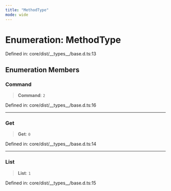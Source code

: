 ```yaml
---
title: "MethodType"
mode: wide
---
```

  
# Enumeration: MethodType

Defined in: core/dist/\_\_types\_\_/base.d.ts:13

## Enumeration Members

### Command

> **Command**: `2`

Defined in: core/dist/\_\_types\_\_/base.d.ts:16

***

### Get

> **Get**: `0`

Defined in: core/dist/\_\_types\_\_/base.d.ts:14

***

### List

> **List**: `1`

Defined in: core/dist/\_\_types\_\_/base.d.ts:15
